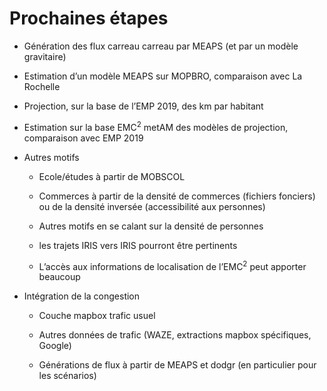 # Prochaines étapes

-   Génération des flux carreau carreau par MEAPS (et par un modèle gravitaire)

-   Estimation d'un modèle MEAPS sur MOPBRO, comparaison avec La Rochelle

-   Projection, sur la base de l'EMP 2019, des km par habitant

-   Estimation sur la base EMC^2^ metAM des modèles de projection, comparaison avec EMP 2019

-   Autres motifs

    -   Ecole/études à partir de MOBSCOL

    -   Commerces à partir de la densité de commerces (fichiers fonciers) ou de la densité inversée (accessibilité aux personnes)

    -   Autres motifs en se calant sur la densité de personnes

    -   les trajets IRIS vers IRIS pourront être pertinents

    -   L'accès aux informations de localisation de l'EMC^2^ peut apporter beaucoup

-   Intégration de la congestion

    -   Couche mapbox trafic usuel

    -   Autres données de trafic (WAZE, extractions mapbox spécifiques, Google)

    -   Générations de flux à partir de MEAPS et dodgr (en particulier pour les scénarios)
